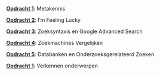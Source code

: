 \providecommand{\Pageref}[1]{\hfill p.\pageref{#1}}
 [**Opdracht 1**](project5.qmd#metakennis): Metakennis\Pageref{metakennis}

 [**Opdracht 2**](project5.qmd#im-feeling-lucky): I’m Feeling Lucky\Pageref{im-feeling-lucky}

 [**Opdracht 3**](project5.qmd#zoeksyntaxis-en-google-advanced-search): Zoeksyntaxis en Google Advanced Search\Pageref{zoeksyntaxis-en-google-advanced-search}

 [**Opdracht 4**](project5.qmd#zoekmachines-vergelijken): Zoekmachines Vergelijken\Pageref{zoekmachines-vergelijken}

 [**Opdracht 5**](project5.qmd#databanken-en-onderzoeksgerelateerd-zoeken): Databanken en Onderzoeksgerelateerd Zoeken\Pageref{databanken-en-onderzoeksgerelateerd-zoeken}

 [**Opdracht 1**](project6.qmd#verkennen-onderwerpen): Verkennen onderwerpen\Pageref{verkennen-onderwerpen}
